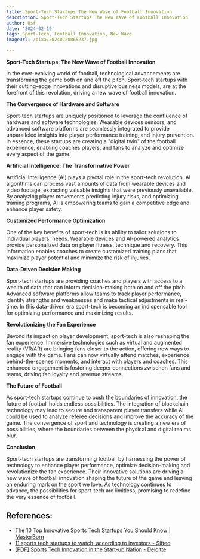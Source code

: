 ```yaml
---
title: Sport-Tech Startups The New Wave of Football Innovation
description: Sport-Tech Startups The New Wave of Football Innovation
author: Usf
date: '2024-02-19'
tags: Sport-Tech, Football Innovation, New Wave
imageUrl: /pixa/20240220065237.jpg

---
```

**Sport-Tech Startups: The New Wave of Football Innovation**

In the ever-evolving world of football, technological advancements are  transforming the game both  on and off the pitch. Sport-tech startups with their cutting-edge innovations and  disruptive  business models, are at the  forefront of this revolution, driving a new wave of football innovation.

**The Convergence of Hardware and Software**

Sport-tech startups are uniquely positioned to leverage the  confluence of hardware and software technologies. Wearable  devices sensors, and advanced software platforms are seamlessly integrated to  provide unparalleled insights into player performance  training, and injury prevention. In essence, these startups are creating a "digital twin" of the football experience,  enabling  coaches players,  and fans to analyze and optimize every aspect of the game.

**Artificial Intelligence: The Transformative Power**

Artificial Intelligence  (AI) plays a pivotal role in the sport-tech revolution. AI algorithms can process vast amounts  of data from wearable devices and video footage, extracting valuable insights that were previously unavailable. By analyzing player movements predicting injury risks,  and optimizing training programs, AI is empowering teams to gain a competitive edge and enhance  player safety.

**Customized Performance Optimization**

One of the key benefits of sport-tech is its ability to tailor solutions to individual players' needs. Wearable devices and AI-powered analytics provide personalized data  on  player fitness, technique  and recovery. This information enables coaches to create customized training plans that maximize player potential and minimize the risk of injuries.

**Data-Driven Decision Making**

Sport-tech startups are providing coaches and players with access to a  wealth of data that can inform decision-making both on and off the pitch. Advanced software platforms allow teams to track player performance, identify strengths and weaknesses and make tactical adjustments in real-time. In  this data-driven  era sport-tech is  becoming an indispensable tool for optimizing performance and maximizing results.

**Revolutionizing the Fan Experience**

Beyond its impact on player development, sport-tech is also reshaping the fan experience. Immersive technologies such  as virtual and augmented reality (VR/AR) are bringing fans closer to the action,  offering new ways to engage with the game. Fans can now virtually attend  matches, experience behind-the-scenes moments, and interact with players and coaches. This enhanced  engagement  is fostering deeper connections zwischen fans and teams, driving  fan loyalty and  revenue streams.

**The  Future of Football**

As sport-tech startups continue to push  the boundaries of innovation, the future of football holds  endless possibilities. The  integration of blockchain technology may  lead to secure and  transparent player transfers while  AI could be used  to analyze referee decisions and  improve  the accuracy  of the  game.  The convergence of sport and technology is creating a new era of possibilities, where the boundaries between  the physical and  digital realms blur.

**Conclusion**

Sport-tech startups are  transforming football by harnessing the power of technology to enhance player performance, optimize decision-making and  revolutionize the fan experience. Their innovative solutions are driving a new wave of football innovation shaping the future of the game and leaving an enduring  mark on the sport we love. As technology continues to advance, the possibilities for sport-tech are  limitless, promising to redefine the very essence of football.

## References:
- [The 10 Top Innovative Sports Tech Startups You Should Know | MasterBorn](https://www.masterborn.com/blog/the-10-top-innovative-sports-tech-startups)
- [11 sports tech startups to watch, according to investors - Sifted](https://sifted.eu/articles/11-sports-tech-startups-to-watch-according-to-investors)
- [[PDF] Sports Tech Innovation in the Start-up Nation - Deloitte](https://www2.deloitte.com/content/dam/Deloitte/il/Documents/finance/sport_tech_report_short.pdf)
